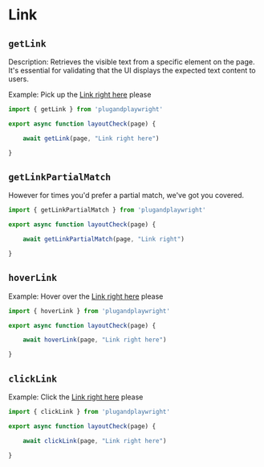 # Link 

## `getLink`

Description: Retrieves the visible text from a specific element on the page. It's essential for validating that the UI displays the expected text content to users.


Example: Pick up the [Link right here]('link') please

```jsx {5}
import { getLink } from 'plugandplaywright'

export async function layoutCheck(page) {

    await getLink(page, "Link right here")

}
```

## `getLinkPartialMatch`

However for times you'd prefer a partial match, we've got you covered.


```jsx {5}
import { getLinkPartialMatch } from 'plugandplaywright'

export async function layoutCheck(page) {

    await getLinkPartialMatch(page, "Link right")

}

```


## `hoverLink`

Example: Hover over the [Link right here]('link') please



```jsx {5}
import { hoverLink } from 'plugandplaywright'

export async function layoutCheck(page) {

    await hoverLink(page, "Link right here")

}
```


## `clickLink`

Example: Click the [Link right here]('link') please



```jsx {5}
import { clickLink } from 'plugandplaywright'

export async function layoutCheck(page) {

    await clickLink(page, "Link right here")

}
```